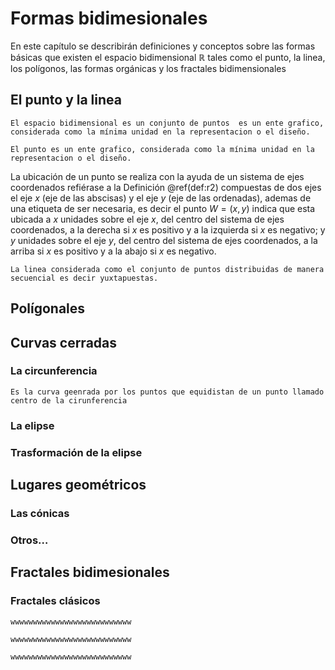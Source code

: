 \mainmatter

# Formas bidimesionales

En este capítulo se describirán definiciones y conceptos sobre las formas básicas que existen el espacio bidimensional $\mathbb{R}$ tales como el punto, la linea, los polígonos, las formas orgánicas y los fractales bidimensionales

## El punto y la linea

```definition
El espacio bidimensional es un conjunto de puntos  es un ente grafico, considerada como la mínima unidad en la representacion o el diseño.
```

```definition
El punto es un ente grafico, considerada como la mínima unidad en la representacion o el diseño.
```

La ubicación de un punto se realiza con la ayuda de un sistema de ejes coordenados refiérase a la Definición \@ref(def:r2) compuestas de dos ejes el eje $x$ (eje de las abscisas) y el eje $y$ (eje de las ordenadas), ademas de una etiqueta de ser necesaria, es decir el punto $W=(x,y)$ indica que esta ubicada a $x$ unidades sobre el eje $x$, del centro del sistema de ejes coordenados, a la derecha si $x$ es positivo y a la izquierda si $x$ es negativo; y $y$ unidades sobre el eje $y$, del centro del sistema de ejes coordenados, a la arriba si $x$ es positivo y a la abajo si $x$ es negativo.

```definition
La linea considerada como el conjunto de puntos distribuidas de manera secuencial es decir yuxtapuestas.
```

## Polígonales

## Curvas cerradas

### La circunferencia

```definition
Es la curva geenrada por los puntos que equidistan de un punto llamado centro de la cirunferencia
```

### La elipse

### Trasformación de la elipse

## Lugares geométricos

### Las cónicas

### Otros...

## Fractales bidimesionales

### Fractales clásicos

```definition
wwwwwwwwwwwwwwwwwwwwwwwwwww
```

```definition
wwwwwwwwwwwwwwwwwwwwwwwwwww
```

```definition
wwwwwwwwwwwwwwwwwwwwwwwwwww
```
